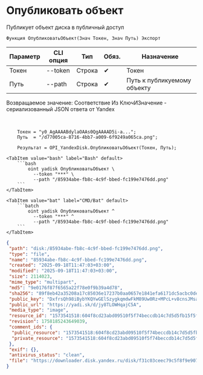 ﻿---
sidebar_position: 1
description: Опубликовать объект и другие функции для работы с Yandex Disk в Открытом пакете интеграций - бесплатной open-source библиотеке интеграций для 1С:Предприятие 8, OneScript и CLI
keywords: [1C, 1С, 1С:Предприятие, 1С:Предприятие 8.3, API, Интеграция, Сервисы, Обмен, OneScript, CLI, Yandex Disk]
---


# Опубликовать объект
 Публикует объект диска в публичный доступ



`Функция ОпубликоватьОбъект(Знач Токен, Знач Путь) Экспорт`

  | Параметр | CLI опция | Тип | Обяз. | Назначение |
  |-|-|-|-|-|
  | Токен | --token | Строка | &#x2714; | Токен |
  | Путь | --path | Строка | &#x2714; | Путь к публикуемому объекту |

  
  Возвращаемое значение:   Соответствие Из КлючИЗначение - сериализованный JSON ответа от Yandex

<br/>



```bsl title="Пример использования для 1С:Предприятие/OneScript"
    Токен = "y0_AgAAAABdylaOAAs0QgAAAAD5i-a...";
    Путь  = "/d77005ca-8716-4bb7-a009-6f9249a065ca.png";

    Результат = OPI_YandexDisk.ОпубликоватьОбъект(Токен, Путь);
```
    

 <Tabs>
  
    <TabItem value="bash" label="Bash" default>
        ```bash
            oint yadisk ОпубликоватьОбъект \
              --token "***" \
              --path "/85934abe-fb8c-4c9f-bbed-fc199e7476dd.png"
        ```
    </TabItem>
  
    <TabItem value="bat" label="CMD/Bat" default>
        ```batch
            oint yadisk ОпубликоватьОбъект ^
              --token "***" ^
              --path "/85934abe-fb8c-4c9f-bbed-fc199e7476dd.png"
        ```
    </TabItem>
</Tabs>


```json title="Результат"
{
 "path": "disk:/85934abe-fb8c-4c9f-bbed-fc199e7476dd.png",
 "type": "file",
 "name": "85934abe-fb8c-4c9f-bbed-fc199e7476dd.png",
 "created": "2025-09-18T11:47:03+03:00",
 "modified": "2025-09-18T11:47:03+03:00",
 "size": 2114023,
 "mime_type": "multipart",
 "md5": "9e0176f87f6565a22f78e0f9b39a4d78",
 "sha256": "89f8eb42a35208a17c85036e17237b0aa0657e1841efa6171dc5acbc0dea9e18",
 "public_key": "DxfrsQh98iBybYKQYwGElSzygkqmdwFkM89Uw0Rz+MPcL+v8cnsJMsaV6Qzi0aDnq/J6bpmRyOJonT3VoXnDag==",
 "public_url": "https://yadi.sk/d/jy8TLOWHqajC5A",
 "media_type": "image",
 "resource_id": "1573541518:604f8cd23abd09510f5f74beccdb14c7d5d5fb15f5f7de57d276cce4f7adf1ab",
 "revision": 1758185243649039,
 "comment_ids": {
  "public_resource": "1573541518:604f8cd23abd09510f5f74beccdb14c7d5d5fb15f5f7de57d276cce4f7adf1ab",
  "private_resource": "1573541518:604f8cd23abd09510f5f74beccdb14c7d5d5fb15f5f7de57d276cce4f7adf1ab"
 },
 "exif": {},
 "antivirus_status": "clean",
 "file": "https://downloader.disk.yandex.ru/disk/f31c03ceec79c5f8f9e90763dccda3776f410ee4661ae1559fa02e9ade1f7b2b/68cbff5c/gwThwhLBKYvLhQCNnqAHiuV2YJ6aMitKYBrjm23gOrp7KKlZCbky8KKRnWKuhrxkRgKaHVajHeKEiHcnNDIOCg%3D%3D?uid=1573541518&filename=85934abe-fb8c-4c9f-bbed-fc199e7476dd.png&disposition=attachment&hash=&limit=0&content_type=multipart&owner_uid=1573541518&fsize=2114023&hid=03d7263840468e281bd0b238a26e7d0d&media_type=image&tknv=v3&etag=9e0176f87f6565a22f78e0f9b39a4d78"
}
```
